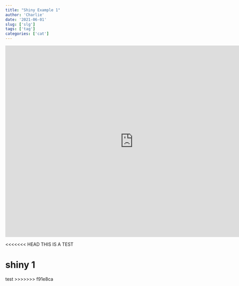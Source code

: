 ```yaml
---
title: "Shiny Example 1"
author: 'Charlie'
date: '2021-06-01'
slug: ['slg']
tags: ['tag']
categories: ['cat']
---
```


<iframe src= "https://hallc.shinyapps.io/dcs_example_1/" width = "800" 
height = "600" style = "border:none;"></iframe>

<<<<<<< HEAD
THIS IS A TEST

shiny 1
=======
test
>>>>>>> f91e8ca
